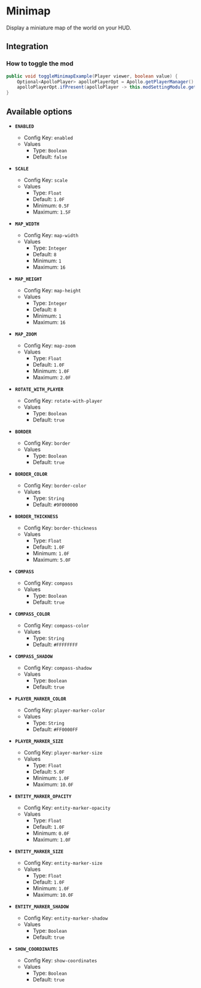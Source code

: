 # Minimap

Display a miniature map of the world on your HUD.

## Integration

### How to toggle the mod

```java
public void toggleMinimapExample(Player viewer, boolean value) {
    Optional<ApolloPlayer> apolloPlayerOpt = Apollo.getPlayerManager().getPlayer(viewer.getUniqueId());
    apolloPlayerOpt.ifPresent(apolloPlayer -> this.modSettingModule.getOptions().set(apolloPlayer, ModMinimap.ENABLED, value));
}
```

## Available options

- __`ENABLED`__
    - Config Key: `enabled`
    - Values
        - Type: `Boolean`
        - Default: `false`

- __`SCALE`__
    - Config Key: `scale`
    - Values
        - Type: `Float`
        - Default: `1.0F`
        - Minimum: `0.5F`
        - Maximum: `1.5F`

- __`MAP_WIDTH`__
    - Config Key: `map-width`
    - Values
        - Type: `Integer`
        - Default: `8`
        - Minimum: `1`
        - Maximum: `16`

- __`MAP_HEIGHT`__
    - Config Key: `map-height`
    - Values
        - Type: `Integer`
        - Default: `8`
        - Minimum: `1`
        - Maximum: `16`

- __`MAP_ZOOM`__
    - Config Key: `map-zoom`
    - Values
        - Type: `Float`
        - Default: `1.0F`
        - Minimum: `1.0F`
        - Maximum: `2.0F`

- __`ROTATE_WITH_PLAYER`__
    - Config Key: `rotate-with-player`
    - Values
        - Type: `Boolean`
        - Default: `true`

- __`BORDER`__
    - Config Key: `border`
    - Values
        - Type: `Boolean`
        - Default: `true`

- __`BORDER_COLOR`__
    - Config Key: `border-color`
    - Values
        - Type: `String`
        - Default: `#9F000000`

- __`BORDER_THICKNESS`__
    - Config Key: `border-thickness`
    - Values
        - Type: `Float`
        - Default: `1.0F`
        - Minimum: `1.0F`
        - Maximum: `5.0F`

- __`COMPASS`__
    - Config Key: `compass`
    - Values
        - Type: `Boolean`
        - Default: `true`

- __`COMPASS_COLOR`__
    - Config Key: `compass-color`
    - Values
        - Type: `String`
        - Default: `#FFFFFFFF`

- __`COMPASS_SHADOW`__
    - Config Key: `compass-shadow`
    - Values
        - Type: `Boolean`
        - Default: `true`

- __`PLAYER_MARKER_COLOR`__
    - Config Key: `player-marker-color`
    - Values
        - Type: `String`
        - Default: `#FF0000FF`

- __`PLAYER_MARKER_SIZE`__
    - Config Key: `player-marker-size`
    - Values
        - Type: `Float`
        - Default: `5.0F`
        - Minimum: `1.0F`
        - Maximum: `10.0F`

- __`ENTITY_MARKER_OPACITY`__
    - Config Key: `entity-marker-opacity`
    - Values
        - Type: `Float`
        - Default: `1.0F`
        - Minimum: `0.0F`
        - Maximum: `1.0F`

- __`ENTITY_MARKER_SIZE`__
    - Config Key: `entity-marker-size`
    - Values
        - Type: `Float`
        - Default: `1.0F`
        - Minimum: `1.0F`
        - Maximum: `10.0F`

- __`ENTITY_MARKER_SHADOW`__
    - Config Key: `entity-marker-shadow`
    - Values
        - Type: `Boolean`
        - Default: `true`

- __`SHOW_COORDINATES`__
    - Config Key: `show-coordinates`
    - Values
        - Type: `Boolean`
        - Default: `true`

